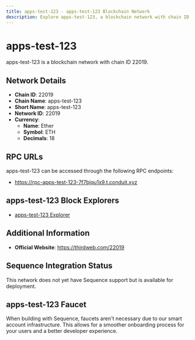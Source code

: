 ```yaml
--- 
title: apps-test-123 - apps-test-123 Blockchain Network
description: Explore apps-test-123, a blockchain network with chain ID 22019. Learn about its native currency, Ether, and how to interact with the network.
---
```


# apps-test-123

apps-test-123 is a blockchain network with chain ID 22019.

## Network Details

- **Chain ID**: 22019
- **Chain Name**: apps-test-123
- **Short Name**: apps-test-123
- **Network ID**: 22019
- **Currency**: 
  - **Name**: Ether
  - **Symbol**: ETH
  - **Decimals**: 18

## RPC URLs

apps-test-123 can be accessed through the following RPC endpoints:

- https://rpc-apps-test-123-7f7bjqu1x9.t.conduit.xyz

## apps-test-123 Block Explorers

- [apps-test-123 Explorer](https://explorer-apps-test-123-7f7bjqu1x9.t.conduit.xyz)

## Additional Information

- **Official Website**: https://thirdweb.com/22019

## Sequence Integration Status

This network does not yet have Sequence support but is available for deployment.

## apps-test-123 Faucet

When building with Sequence, faucets aren't necessary due to our smart account infrastructure. This allows for a smoother onboarding process for your users and a better developer experience.
